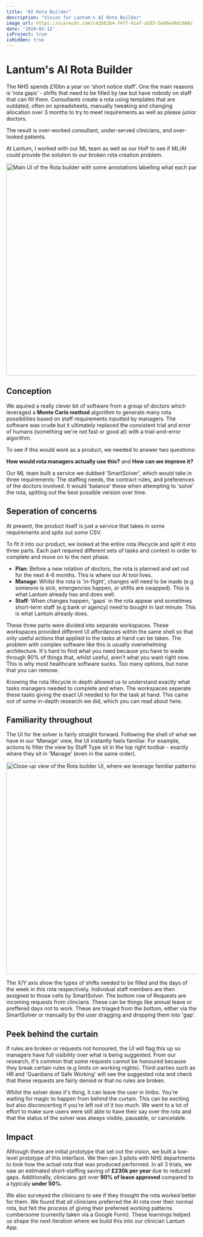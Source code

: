 ```yaml
---
title: "AI Rota Builder"
description: "Vision for Lantum's AI Rota Builder"
image_url: https://ucarecdn.com/c42b62b4-747f-41af-a583-5e89e48d1968/
date: "2024-01-12"
isProject: true
isHidden: true
---
```


# Lantum's AI Rota Builder

The NHS spends £10bn a year on ‘short notice staff’. One the main reasons is ‘rota gaps’ - shifts that need to be filled by law but have nobody on staff that can fill them. Consultants create a rota using templates that are outdated, often on spreadsheets, manually tweaking and changing allocation over 3 months to try to meet requirements as well as please junior doctors.

The result is over-worked consultant, under-served clinicians, and over-looked patients.

At Lantum, I worked with our ML team as well as our HoP to see if ML/AI could provide the solution to our broken rota creation problem.

<Image src="https://ucarecdn.com/ae80276c-ebdf-4020-8d2a-d83115c13e34/" width="1000" height="562" title="Main UI of the Rota builder with some annotations labelling what each part does" />

## Conception
We aquired a really clever bit of software from a group of doctors which leveraged a **Monte Carlo method** algorithm to generate many rota possibilities based on staff requirements inputted by managers.
The software was crude but it ultimately replaced the consistent trial and error of humans (something we're not fast or good at) with a trial-and-error algorithm.

To see if this would work as a product, we needed to answer two questions:

**How would rota managers actually use this?** and **How can we improve it?**

Our ML team built a service we dubbed 'SmartSolver', which would take in three requirements: The staffing needs, the contract rules, and preferences of the doctors involved.
It would 'balance' these when attempting to 'solve' the rota, spitting out the best possible version over time.

## Seperation of concerns
At present, the product itself is just a service that takes in some requirements and spits out some CSV.

To fit it into our product, we looked at the entire rota lifecycle and split it into three parts. Each part required different sets of tasks and context in order to complete and move on to the next phase.

<VideoPlayer src="https://ucarecdn.com/ce25264e-0269-448e-bced-9a6bce3ad5d1/" title="We divided up Lantum into different workspaces based on the lifecycle. Each has their own colour-way and UI configuration around the same shell, like a different tool-belt for each set of tasks." />

- **Plan**: Before a new rotation of doctors, the rota is planned and set out for the next 4-6 months. This is where our AI tool lives.
- **Manage**: Whilst the rota is 'in-flight', changes will need to be made (e.g someone is sick, emergencies happen, or shfits are swapped). This is what Lantum already has and does well.
- **Staff**: When changes happen, 'gaps' in the rota appear and sometimes short-term staff (e.g bank or agency) need to bought in last minute. This is what Lantum already does.

These three parts were divided into separate workspaces. These workspaces provided different UI affordances within the same shell so that only useful actions that applied to the tasks at hand can be taken.
The problem with complex software like this is usually overwhelming architecture. It's hard to find what you need because you have to wade through 90% of things that, whilst useful, aren't what you want right now.
This is why most healthcare software sucks. Too many options, but none that you can remove.

Knowing the rota lifecycle in depth allowed us to understand exactly what tasks managers needed to complete and when. The workspaces seperate these tasks giving the exact UI needed to for the task at hand.
This came out of some in-depth research we did, which you can read about here.

## Familiarity throughout

The UI for the solver is fairly straight forward. Following the shell of what we have in our 'Manage' view, the UI instantly feels familiar.
For example, actions to filter the view by <span className="px-2 py-px h-5 rounded-full bg-black/5 border border-primary dark:bg-white/5">Staff Type</span> sit in the top right toolbar - exactly where they sit in 'Manage' (even in the same order).

<Image src="https://ucarecdn.com/c42b62b4-747f-41af-a583-5e89e48d1968/" height="562" width="1000" title="Close-up view of the Rota builder UI, where we leverage familiar patterns throughout the Lantum app but only show tasks relevant for rota building" />

The X/Y axis show the types of shifts needed to be filled and the days of the week in this rota respectively. Individual staff members are then assigned to those cells by SmartSolver.
The bottom row of Requests are incoming requests from clincians. These can be things like annual leave or preffered days not to work. These are triaged from the bottom, either via the SmartSolver or manually by the user dragging and dropping them into 'gap'.

## Peek behind the curtain

If rules are broken or requests not honoured, the UI will flag this up so managers have full visibility over what is being suggested.
From our research, it's common that some requests cannot be honoured because they break certain rules (e.g limits on working nights).
Third-parties such as HR and 'Guardians of Safe Working' will see the suggested rota and check that these requests are fairly denied or that no rules are broken.

<VideoPlayer title="Users are kept informed of the solver progress with swift animations" src="https://ucarecdn.com/a447f9c2-786b-4216-92b7-e641debbe08a/" ratio={4/3} />

Whilst the solver does it's thing, it can leave the user in limbo. You're waiting for magic to happen from behind the curtain. This can be exciting but also disconcerting if you're left out of it too much.
We went to a lot of effort to make sure users were still able to have their say over the rota and that the status of the solver was always visible, pausable, or cancelable.

## Impact
Although these are initial prototype that set out the vision, we built a low-level prototype of this interface. We then ran 3 pilots with NHS departments to look how the actual rota that was produced performed.
In all 3 trials, we saw an estimated short-staffing saving of **£230k per year** due to reduced gaps. Additionally, clinicians got over **90% of leave approved** compared to a typicaly **under 50%**.

We also surveyed the clinicians to see if they thought the rota worked better for them. We found that all clinicians preferred the AI rota over their normal rota, but felt the process of giving their preferred working patterns cumbersome (currently taken via a Google Form).
These learnings helped us shape the next iteration where we build this into our clinician Lantum App.
